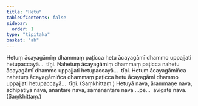 ```yaml
---
title: "Hetu"
tableOfContents: false
sidebar:
  order: 1
type: "tipitaka"
basket: "ab"
---
```



<DynamicBreadcrumb />

<Division number="306">

<Paragraph number="623">
Hetuṃ ācayagāmiṃ dhammaṃ paṭicca hetu ācayagāmī dhammo uppajjati hetupaccayā…  tīṇi.
</Paragraph>

<Paragraph number="624">
Nahetuṃ ācayagāmiṃ dhammaṃ paṭicca nahetu ācayagāmī dhammo uppajjati hetupaccayā…  tīṇi.
</Paragraph>

<Paragraph number="625">
Hetuṃ ācayagāmiñca nahetuṃ ācayagāmiñca dhammaṃ paṭicca hetu ācayagāmī dhammo uppajjati hetupaccayā…  tīṇi. (Saṃkhittaṃ.)
</Paragraph>

</Division>
<Division number="307">

<Paragraph number="626">
Hetuyā nava, ārammaṇe nava, adhipatiyā nava, anantare nava, samanantare nava …pe…  avigate nava. (Saṃkhittaṃ.)
</Paragraph>
</Division>